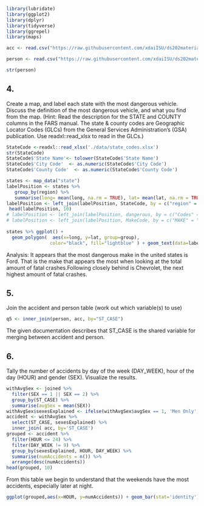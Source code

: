 ```{r}

library(lubridate)
library(ggplot2)
library(dplyr)
library(tidyverse)
library(ggrepel)
library(maps)

acc <- read.csv("https://raw.githubusercontent.com/xdaiISU/ds202materials/master/hwlabs/fars2017/accident.csv", stringsAsFactors = FALSE)

person <- read.csv("https://raw.githubusercontent.com/xdaiISU/ds202materials/master/hwlabs/fars2017/person.csv", stringsAsFactors = FALSE)

str(person)
```


## 4.
Create a map, and label each state with the most dangerous vehicle. Discuss the definition of the most dangerous vehicle, and what you find from the map. (Hint: Read the description for the STATE and COUNTY columns in the FARS manual. The state & county codes are Geographic Locator Codes (GLCs) from the General Services Administration’s (GSA) publication. Use readxl::read_xlsx to read in the GLCs.)

```{r}
StateCode <-readxl::read_xlsx('./data/state_codes.xlsx')
str(StateCode)
StateCode$'State Name'<- tolower(StateCode$'State Name')
StateCode$'City Code'  <- as.numeric(StateCode$'City Code')
StateCode$'County Code'  <- as.numeric(StateCode$'County Code')

states <- map_data("state")
labelPosition <- states %>%
   group_by(region) %>%
   summarise(long= mean(long, na.rm = TRUE), lat= mean(lat, na.rm = TRUE))
labelPosition <- left_join(labelPosition, StateCode, by = c("region" = "State Name"))
 head(labelPosition, 10)
# labelPosition <- left_join(labelPosition, dangerous, by = c("Codes" = "STATE"))
# labelPosition <- left_join(labelPosition, MakeCode, by = c("MAKE" = "Codes"))
                          
states %>% ggplot() +
  geom_polygon(  aes(x=long, y=lat, group=group),
                color="black", fill="lightblue" ) + geom_text(data=labelPosition, aes(label = Make, x=long, y=lat), size=3)
```

Analysis: It appears that the most dangerous make in the united states is Ford. That is the make that appears the most when looking at the total amount of fatal crashes.Following closely behind is Chevrolet, the next highest amount of fatal crashes.


## 5. 
Join the accident and person table (work out which variable(s) to use)
```{r}
q5 <- inner_join(person, acc, by="ST_CASE")
```

  The given documentation describes that ST_CASE is the shared variable for merging between accident and person.
  
  
## 6. 
Tally the number of accidents by day of the week (DAY_WEEK), hour of the day (HOUR) and gender (SEX). Visualize the results.
```{r}
withAvgSex <- joined %>%
  filter(SEX == 1 || SEX == 2) %>%
  group_by(ST_CASE) %>%
  summarise(avgSex = mean(SEX))
withAvgSex$sexesExplained <- ifelse(withAvgSex$avgSex == 1, 'Men Only', ifelse(withAvgSex$avgSex == 2, 'Women Only', 'Men and Women'))
accident <- withAvgSex %>%
  select(ST_CASE, sexesExplained) %>%
  inner_join( acc, by='ST_CASE')
grouped <- accident %>%
  filter(HOUR <= 24) %>%
  filter(DAY_WEEK != 9) %>%
  group_by(sexesExplained, HOUR, DAY_WEEK) %>%
  summarise(numAccidents = n()) %>%
  arrange(desc(numAccidents))
head(grouped, 10)
```

  From this table we begin to understand that the weekends have the most accidents, especially later at night.
  
```{r}
ggplot(grouped,aes(x=HOUR, y=numAccidents)) + geom_bar(stat='identity') + facet_grid(sexesExplained~DAY_WEEK)+xlab("Number of accidents")+ylab("Hour of day")
```
